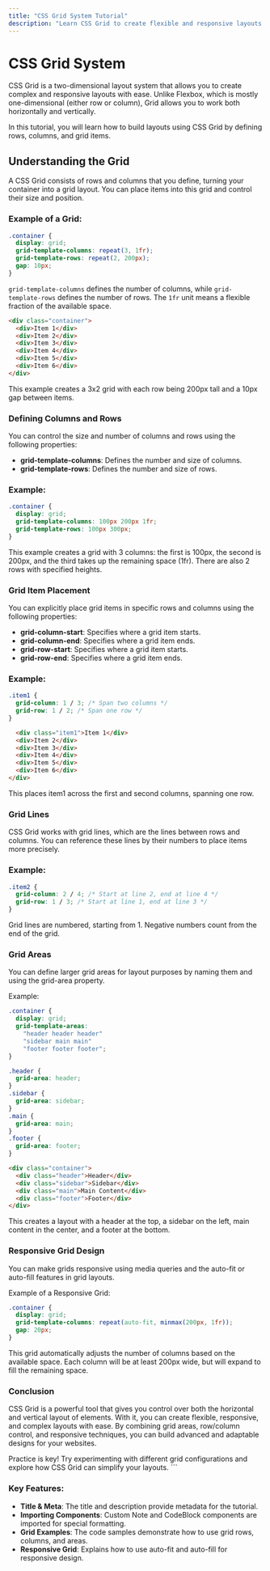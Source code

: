 ```yaml
---
title: "CSS Grid System Tutorial"
description: "Learn CSS Grid to create flexible and responsive layouts."
---
```



# CSS Grid System

CSS Grid is a two-dimensional layout system that allows you to create complex and responsive layouts with ease. Unlike Flexbox, which is mostly one-dimensional (either row or column), Grid allows you to work both horizontally and vertically.

In this tutorial, you will learn how to build layouts using CSS Grid by defining rows, columns, and grid items.

## Understanding the Grid

A CSS Grid consists of rows and columns that you define, turning your container into a grid layout. You can place items into this grid and control their size and position.

### Example of a Grid:

```css
.container {
  display: grid;
  grid-template-columns: repeat(3, 1fr);
  grid-template-rows: repeat(2, 200px);
  gap: 10px;
}
```
<Note> `grid-template-columns` defines the number of columns, while `grid-template-rows` defines the number of rows. The `1fr` unit means a flexible fraction of the available space. </Note> 

```html 
<div class="container"> 
  <div>Item 1</div> 
  <div>Item 2</div> 
  <div>Item 3</div> 
  <div>Item 4</div> 
  <div>Item 5</div> 
  <div>Item 6</div> 
</div> 
``` 

This example creates a 3x2 grid with each row being 200px tall and a 10px gap between items.

### Defining Columns and Rows
You can control the size and number of columns and rows using the following properties:

- **grid-template-columns**: Defines the number and size of columns.
- **grid-template-rows**: Defines the number and size of rows.
### Example:
```css
.container {
  display: grid;
  grid-template-columns: 100px 200px 1fr;
  grid-template-rows: 100px 300px;
}
```
This example creates a grid with 3 columns: the first is 100px, the second is 200px, and the third takes up the remaining space (1fr). There are also 2 rows with specified heights.

### Grid Item Placement
You can explicitly place grid items in specific rows and columns using the following properties:

- **grid-column-start**: Specifies where a grid item starts.
- **grid-column-end**: Specifies where a grid item ends.
- **grid-row-start**: Specifies where a grid item starts.
- **grid-row-end**: Specifies where a grid item ends.
### Example:
```css
.item1 {
  grid-column: 1 / 3; /* Span two columns */
  grid-row: 1 / 2; /* Span one row */
}
```
```html <div class="container"> 
  <div class="item1">Item 1</div> 
  <div>Item 2</div>
  <div>Item 3</div> 
  <div>Item 4</div> 
  <div>Item 5</div> 
  <div>Item 6</div> 
</div> 
``` 

This places item1 across the first and second columns, spanning one row.

### Grid Lines
CSS Grid works with grid lines, which are the lines between rows and columns. You can reference these lines by their numbers to place items more precisely.

### Example:
```css
.item2 {
  grid-column: 2 / 4; /* Start at line 2, end at line 4 */
  grid-row: 1 / 3; /* Start at line 1, end at line 3 */
}
```
<Note> Grid lines are numbered, starting from 1. Negative numbers count from the end of the grid. </Note>
### Grid Areas
You can define larger grid areas for layout purposes by naming them and using the grid-area property.

Example:
```css
.container {
  display: grid;
  grid-template-areas: 
    "header header header"
    "sidebar main main"
    "footer footer footer";
}

.header {
  grid-area: header;
}
.sidebar {
  grid-area: sidebar;
}
.main {
  grid-area: main;
}
.footer {
  grid-area: footer;
}
```

```html 
<div class="container"> 
  <div class="header">Header</div> 
  <div class="sidebar">Sidebar</div> 
  <div class="main">Main Content</div> 
  <div class="footer">Footer</div> 
</div> 
``` 
This creates a layout with a header at the top, a sidebar on the left, main content in the center, and a footer at the bottom.

### Responsive Grid Design
You can make grids responsive using media queries and the auto-fit or auto-fill features in grid layouts.

Example of a Responsive Grid:
```css
.container {
  display: grid;
  grid-template-columns: repeat(auto-fit, minmax(200px, 1fr));
  gap: 20px;
}
```
This grid automatically adjusts the number of columns based on the available space. Each column will be at least 200px wide, but will expand to fill the remaining space.

### Conclusion
CSS Grid is a powerful tool that gives you control over both the horizontal and vertical layout of elements. With it, you can create flexible, responsive, and complex layouts with ease. By combining grid areas, row/column control, and responsive techniques, you can build advanced and adaptable designs for your websites.
 
<Note> Practice is key! Try experimenting with different grid configurations and explore how CSS Grid can simplify your layouts. </Note> ```
### Key Features:
- **Title & Meta**: The title and description provide metadata for the tutorial.
- **Importing Components**: Custom Note and CodeBlock components are imported for special formatting.
- **Grid Examples**: The code samples demonstrate how to use grid rows, columns, and areas.
- **Responsive Grid**: Explains how to use auto-fit and auto-fill for responsive design.
